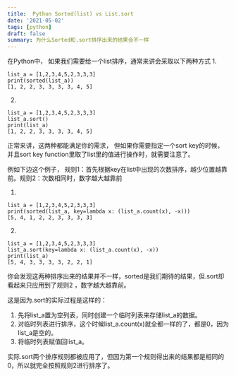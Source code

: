```yaml
---
title:  Python Sorted(list) vs List.sort
date: '2021-05-02'
tags: [python]
draft: false
summary: 为什么Sorted和.sort排序出来的结果会不一样
---
```

在Python中， 如果我们需要给一个list排序，通常来讲会采取以下两种方式
1. 
```
list_a = [1,2,3,4,5,2,3,3,3]
print(sorted(list_a))
[1, 2, 2, 3, 3, 3, 3, 4, 5]
```
2. 
```
list_a = [1,2,3,4,5,2,3,3,3]
list_a.sort()
print(list_a)
[1, 2, 2, 3, 3, 3, 3, 4, 5]
```

正常来讲，这两种都能满足你的需求，
但如果你需要指定一个sort key的时候，并且sort key function里取了list里的值进行操作时，就需要注意了。

例如下边这个例子，
规则1：首先根据key在list中出现的次数排序，越少位置越靠前。规则2：次数相同时，数字越大越靠前

1. 
```
list_a = [1,2,3,4,5,2,3,3,3]
print(sorted(list_a, key=lambda x: (list_a.count(x), -x)))
[5, 4, 1, 2, 2, 3, 3, 3, 3]
```

2. 
```
list_a = [1,2,3,4,5,2,3,3,3]
list_a.sort(key=lambda x: (list_a.count(x), -x))
print(list_a)
[5, 4, 3, 3, 3, 3, 2, 2, 1]
```

你会发现这两种排序出来的结果并不一样，sorted是我们期待的结果，但.sort却看起来只应用到了规则2 ，数字越大越靠前。

这是因为.sort的实际过程是这样的：
1. 先将list_a置为空列表，同时创建一个临时列表来存储list_a的数据。
2. 对临时列表进行排序，这个时候list_a.count(x)就全都一样的了，都是0，因为list_a是空的。
3. 将临时列表赋值回list_a。

实际.sort两个排序规则都被应用了，但因为第一个规则得出来的结果都是相同的0，所以就完全按照规则2进行排序了。


